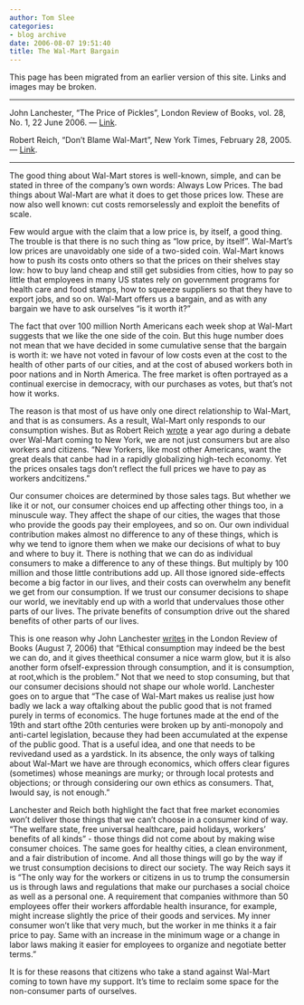```yaml
---
author: Tom Slee
categories:
- blog archive
date: 2006-08-07 19:51:40
title: The Wal-Mart Bargain
---
```


::: {.callout-note}

This page has been migrated from an earlier version of this site. 
Links and images may be broken.

:::



				

* * *




John Lanchester, "The Price of Pickles", London Review of Books, vol. 28, No. 1, 22 June 2006. — [Link](http://www.lrb.co.uk/v28/n12/lanc01_.html). 




Robert Reich, "Don't Blame Wal-Mart", New York Times, February 28, 2005. — [Link](http://www.nytimes.com/2005/02/28/opinion/28reich.html?ex=1267333200&en=8f6f512f48f7cf18&ei=5090&partner=rssuserland). 




* * *




The good thing about Wal-Mart stores is well-known, simple, and can be stated in three of the company's own words: Always Low Prices. The bad things about Wal-Mart are what it does to get those prices low. These are now also well known: cut costs remorselessly and exploit the benefits of scale.




Few would argue with the claim that a low price is, by itself, a good thing. The trouble is that there is no such thing as "low price, by itself". Wal-Mart's low prices are unavoidably one side of a two-sided coin. Wal-Mart knows how to push its costs onto others so that the prices on their shelves stay low: how to buy land cheap and still get subsidies from cities, how to pay so little that employees in many US states rely on government programs for health care and food stamps, how to squeeze suppliers so that they have to export jobs, and so on. Wal-Mart offers us a bargain, and as with any bargain we have to ask ourselves "is it worth it?"




The fact that over 100 million North Americans each week shop at Wal-Mart suggests that we like the one side of the coin. But this huge number does not mean that we have decided in some cumulative sense that the bargain is worth it: we have not voted in favour of low costs even at the cost to the health of other parts of our cities, and at the cost of abused workers both in poor nations and in North America. The free market is often portrayed as a continual exercise in democracy, with our purchases as votes, but that's not how it works. 




The reason is that most of us have only one direct relationship to Wal-Mart, and that is as consumers. As a result, Wal-Mart only responds to our consumption wishes. But as Robert Reich [wrote](http://www.nytimes.com/2005/02/28/opinion/28reich.html?ex=1267333200&en=8f6f512f48f7cf18&ei=5090&partner=rssuserland) a year ago during a debate over Wal-Mart coming to New York, we are not just consumers but are also workers and citizens. "New Yorkers, like most other Americans, want the great deals that canbe had in a rapidly globalizing high-tech economy. Yet the prices onsales tags don't reflect the full prices we have to pay as workers andcitizens."




Our consumer choices are determined by those sales tags. But whether we like it or not, our consumer choices end up affecting other things too, in a minuscule way. They affect the shape of our cities, the wages that those who provide the goods pay their employees, and so on. Our own individual contribution makes almost no difference to any of these things, which is why we tend to ignore them when we make our decisions of what to buy and where to buy it. There is nothing that we can do as individual consumers to make a difference to any of these things. But multiply by 100 million and those little contributions add up. All those ignored side-effects become a big factor in our lives, and their costs can overwhelm any benefit we get from our consumption. If we trust our consumer decisions to shape our world, we inevitably end up with a world that undervalues those other parts of our lives. The private benefits of consumption drive out the shared benefits of other parts of our lives.




This is one reason why John Lanchester [writes](http://www.lrb.co.uk/v28/n12/lanc01_.html) in the London Review of Books (August 7, 2006) that "Ethical consumption may indeed be the best we can do, and it gives theethical consumer a nice warm glow, but it is also another form ofself-expression through consumption, and it is consumption, at root,which is the problem." Not that we need to stop consuming, but that our consumer decisions should not shape our whole world. Lanchester goes on to argue that "The case of Wal-Mart makes us realise just how badly we lack a way oftalking about the public good that is not framed purely in terms of economics. The huge fortunes made at the end of the 19th and start ofthe 20th centuries were broken up by anti-monopoly and anti-cartel legislation, because they had been accumulated at the expense of the public good. That is a useful idea, and one that needs to be revivedand used as a yardstick. In its absence, the only ways of talking about Wal-Mart we have are through economics, which offers clear figures (sometimes) whose meanings are murky; or through local protests and objections; or through considering our own ethics as consumers. That, Iwould say, is not enough."




Lanchester and Reich both highlight the fact that free market economies won't deliver those things that we can't choose in a consumer kind of way. "The welfare state, free universal healthcare, paid holidays, workers’ benefits of all kinds" - those things did not come about by making wise consumer choices. The same goes for healthy cities, a clean environment, and a fair distribution of income. And all those things will go by the way if we trust consumption decisions to direct our society. The way Reich says it is "The only way for the workers or citizens in us to trump the consumersin us is through laws and regulations that make our purchases a social choice as well as a personal one. A requirement that companies withmore than 50 employees offer their workers affordable health insurance, for example, might increase slightly the price of their goods and services. My inner consumer won't like that very much, but the worker in me thinks it a fair price to pay. Same with an increase in the minimum wage or a change in labor laws making it easier for employees to organize and negotiate better terms."




It is for these reasons that citizens who take a stand against Wal-Mart coming to town have my support. It's time to reclaim some space for the non-consumer parts of ourselves.


		
